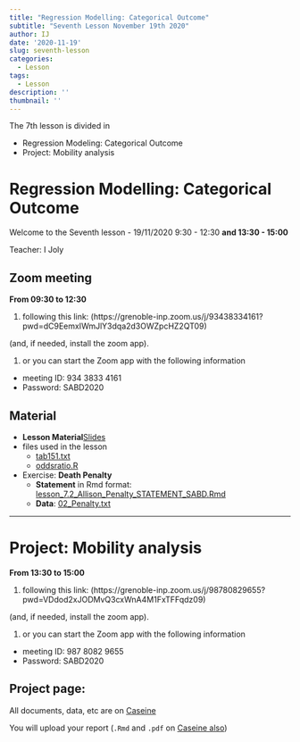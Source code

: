 ```yaml
---
title: "Regression Modelling: Categorical Outcome"
subtitle: "Seventh Lesson November 19th 2020"
author: IJ
date: '2020-11-19'
slug: seventh-lesson
categories:
  - Lesson
tags:
  - Lesson
description: ''
thumbnail: ''
---
```


The 7th lesson is divided in

- [Regression Modeling: Categorical Outcome]{#Regression}
- [Project: Mobility analysis]{#Project}


# Regression Modelling: Categorical Outcome {#Regression}


Welcome to the Seventh lesson - 19/11/2020 9:30 - 12:30 **and 13:30 - 15:00**

Teacher: I Joly 

## Zoom meeting

**From 09:30 to 12:30**

1. following this link: (https://grenoble-inp.zoom.us/j/93438334161?pwd=dC9EemxIWmJlY3dqa2d3OWZpcHZ2QT09)

(and, if needed, install the zoom app).

1. or you can start the Zoom app with the following information
  + meeting ID: 934 3833 4161
  + Password: SABD2020


## Material

- **Lesson Material**[Slides](/Data-pdf/SABD_Project_2020_V2.pdf)
- files used in the lesson 
  + [tab151.txt](/Data-pdf/logistic/Tab151.txt)
  + [oddsratio.R](/Data-pdf/logistic/oddsratio.R)
- Exercise: **Death Penalty**
  + **Statement** in Rmd format: [lesson_7.2_Allison_Penalty_STATEMENT_SABD.Rmd](/Data-pdf/lesson_7.2_Allison_Penalty_STATEMENT_SABD.Rmd)
  + **Data**: [02_Penalty.txt](/Data-pdf/logistic/02_Penalty.txt)

***

# Project: Mobility analysis {#Project}

**From 13:30 to 15:00**

1. following this link: (https://grenoble-inp.zoom.us/j/98780829655?pwd=VDdod2xJODMvQ3cxWnA4M1FxTFFqdz09)

(and, if needed, install the zoom app).

1. or you can start the Zoom app with the following information
  + meeting ID: 987 8082 9655
  + Password: SABD2020



## Project page:

All documents, data, etc are on [Caseine](https://moodle.caseine.org/course/view.php?id=644&sectionid=5661)

You will upload your report (`.Rmd` and `.pdf` on [Caseine also](https://moodle.caseine.org/mod/groupselect/view.php?id=32895))






